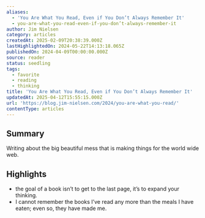 ```yaml
---
aliases:
  - 'You Are What You Read, Even if You Don’t Always Remember It'
  - you-are-what-you-read-even-if-you-don’t-always-remember-it
author: Jim Nielsen
category: articles
createdAt: 2025-02-09T20:38:39.000Z
lastHighlightedOn: 2024-05-22T14:13:18.065Z
publishedOn: 2024-04-09T00:00:00.000Z
source: reader
status: seedling
tags:
  - favorite
  - reading
  - thinking
title: 'You Are What You Read, Even if You Don’t Always Remember It'
updatedAt: 2025-04-12T15:55:15.000Z
url: 'https://blog.jim-nielsen.com/2024/you-are-what-you-read/'
contentType: articles
---
```

## Summary

Writing about the big beautiful mess that is making things for the world wide web.

## Highlights

- the goal of a book isn’t to get to the last page, it’s to expand your thinking.
- I cannot remember the books I’ve read any more than the meals I have eaten; even so, they have made me.
